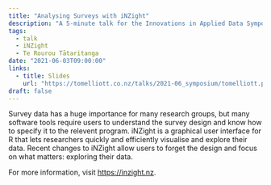 ```yaml
---
title: "Analysing Surveys with iNZight"
description: "A 5-minute talk for the Innovations in Applied Data Symposium."
tags:
  - talk
  - iNZight
  - Te Rourou Tātaritanga
date: "2021-06-03T09:00:00"
links:
  - title: Slides
    url: "https://tomelliott.co.nz/talks/2021-06_symposium/tomelliott.pdf"
draft: false
---
```


Survey data has a huge importance for many research groups, but many software tools require users to understand the survey design and know how to specify it to the relevent program. iNZight is a graphical user interface for R that lets researchers quickly and efficiently visualise and explore their data. Recent changes to iNZight allow users to forget the design and focus on what matters: exploring their data.

For more information, visit https://inzight.nz.
